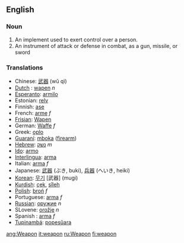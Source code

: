 ==English==
===Noun===
#An implement used to exert control over a person.
#An instrument of attack or defense in combat, as a gun, missile, or sword

===Translations===
*Chinese: [[武器]] (wǔ qì)
*[[Dutch]] : [[wapen]] ''n''
*[[Esperanto]]: [[armilo]]
*Estonian: [[relv]]
*Finnish: [[ase]]
*French: [[arme]] ''f''
*[[Frisian]]: [[Wapen]]
*German: [[Waffe]] ''f''
*Greek: [[oplo]]
*[[Guaraní]]: [[mboka]] ([[firearm]])
*[[Hebrew]]: [[נשק]] ''m''
*[[Ido]]: [[armo]]
*[[Interlingua]]: [[arma]]
*Italian: [[arma]] ''f''
*Japanese: [[武器]] (ぶき, buki), [[兵器]] (へいき, heiki)
*[[Korean]]: [[무기]] [武器] (mugi)
*[[Kurdish]]: [[çek]], [[sîleh]]
*[[Polish]]: [[broń]] ''f''
*Portuguese: [[arma]] ''f''
*[[Russian]]: [[оружие]] ''n''
*SLovene: [[orožje]] ''n''
*Spanish : [[arma]] ''f''
*[[Tupinambá]]: [[popesûara]]

[[ang:Weapon]]
[[it:weapon]]
[[ru:Weapon]]
[[fi:weapon]]